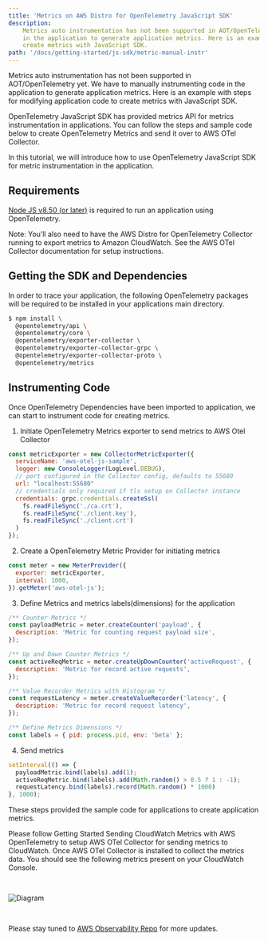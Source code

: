 ```yaml
---
title: 'Metrics on AWS Distro for OpenTelemetry JavaScript SDK'
description:
    Metrics auto instrumentation has not been supported in AOT/OpenTelemetry yet. We have to manually instrumenting code
    in the application to generate application metrics. Here is an example with steps for modifying application code to
    create metrics with JavaScript SDK.
path: '/docs/getting-started/js-sdk/metric-manual-instr'
---
```



Metrics auto instrumentation has not been supported in AOT/OpenTelemetry yet. We have to manually instrumenting code in the application to generate application metrics. Here is an example with steps for modifying application code to create metrics with JavaScript SDK.

OpenTelemetry JavaScript SDK has provided metrics API for metrics instrumentation in applications. You can follow the steps and sample code below to create OpenTelemetry Metrics and send it over to AWS OTel Collector.

In this tutorial, we will introduce how to use OpenTelemetry JavaScript SDK for metric instrumentation in the application.

<SectionSeparator />

## Requirements

[Node JS v8.50 (or later)](https://nodejs.org/en/download/) is required to run an application using OpenTelemetry.

Note: You’ll also need to have the AWS Distro for OpenTelemetry Collector running to export metrics to Amazon CloudWatch.
See the AWS OTel Collector documentation for setup instructions.

<SectionSeparator />

## Getting the SDK and Dependencies

In order to trace your application, the following OpenTelemetry packages will be required to be installed in your applications main directory.

```bash lineNumbers=true
$ npm install \
  @opentelemetry/api \
  @opentelemetry/core \
  @opentelemetry/exporter-collector \
  @opentelemetry/exporter-collector-grpc \
  @opentelemetry/exporter-collector-proto \
  @opentelemetry/metrics
```

## Instrumenting Code
Once OpenTelemetry Dependencies have been imported to application, we can start to instrument code for creating metrics.

1. Initiate OpenTelemetry Metrics exporter to send metrics to AWS Otel Collector
```javascript lineNumbers=true
const metricExporter = new CollectorMetricExporter({
  serviceName: 'aws-otel-js-sample',
  logger: new ConsoleLogger(LogLevel.DEBUG),
  // port configured in the Collector config, defaults to 55680
  url: "localhost:55680"
  // credentials only required if tls setup on Collector instance
  credentials: grpc.credentials.createSsl(
    fs.readFileSync('./ca.crt'),
    fs.readFileSync('./client.key'),
    fs.readFileSync('./client.crt')
  )
});
```

2. Create a OpenTelemetry Metric Provider for initiating metrics
```javascript lineNumbers=true
const meter = new MeterProvider({
  exporter: metricExporter,
  interval: 1000,
}).getMeter('aws-otel-js');
```

3. Define Metrics and metrics labels(dimensions) for the application
```javascript lineNumbers=true
/** Counter Metrics */
const payloadMetric = meter.createCounter('payload', {
  description: 'Metric for counting request payload size',
});

/** Up and Down Counter Metrics */
const activeReqMetric = meter.createUpDownCounter('activeRequest', {
  description: 'Metric for record active requests',
});

/** Value Recorder Metrics with Histogram */
const requestLatency = meter.createValueRecorder('latency', {
  description: 'Metric for record request latency',
});

/** Define Metrics Dimensions */
const labels = { pid: process.pid, env: 'beta' };
```

4. Send metrics
```javascript lineNumbers=true
setInterval(() => {
  payloadMetric.bind(labels).add(1);
  activeReqMetric.bind(labels).add(Math.random() > 0.5 ? 1 : -1);
  requestLatency.bind(labels).record(Math.random() * 1000)
}, 1000);
```

These steps provided the sample code for applications to create application metrics.

Please follow <Link to="/docs/getting-started/cloudwatch-metrics">Getting Started Sending CloudWatch Metrics with AWS OpenTelemetry</Link>
 to setup AWS OTel Collector for sending metrics to CloudWatch. Once AWS OTel Collector is installed to collect the metrics data.
 You should see the following metrics present on your CloudWatch Console.

<img src={img2} alt="Diagram" style="margin: 30px 0;" />

Please stay tuned to [AWS Observability Repo](https://github.com/aws-observability) for more updates.